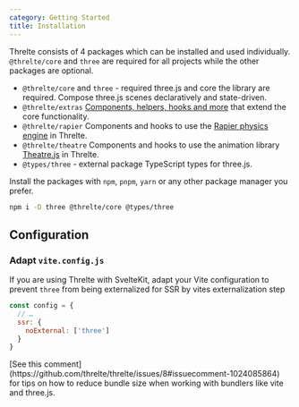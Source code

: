 ```yaml
---
category: Getting Started
title: Installation
---
```


Threlte consists of 4 packages which can be installed and used individually. `@threlte/core` and `three` are required for all projects while the other packages are optional.

- `@threlte/core` and `three` - required
  three.js and core the library are required. Compose three.js scenes declaratively and state-driven.
- `@threlte/extras`
  <a href="/extras/use-gltf">Components, helpers, hooks and more</a> that extend the core functionality.
- `@threlte/rapier`
  Components and hooks to use the [Rapier physics engine](https://rapier.rs/) in Threlte.
- `@threlte/theatre`
  Components and hooks to use the animation library [Theatre.js](https://www.theatrejs.com/) in Threlte.
- `@types/three` - external package
  TypeScript types for three.js.

Install the packages with `npm`, `pnpm`, `yarn` or any other package manager you prefer.

```bash
npm i -D three @threlte/core @types/three
```

## Configuration

### Adapt `vite.config.js`

If you are using Threlte with SvelteKit, adapt your Vite configuration to prevent `three` from being externalized for SSR by vites externalization step

```js {3-5} title=vite.config.js
const config = {
  // …
  ssr: {
    noExternal: ['three']
  }
}
```

<Tip type="tip">
  [See this comment](https://github.com/threlte/threlte/issues/8#issuecomment-1024085864) for tips
  on how to reduce bundle size when working with bundlers like vite and three.js.
</Tip>
